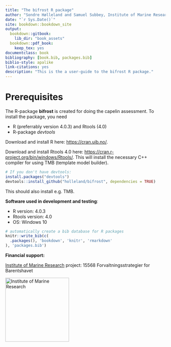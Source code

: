 ```yaml
--- 
title: "The bifrost R package"
author: "Sondre Hølleland and Samuel Subbey, Institute of Marine Research, Norway"
date: "`r Sys.Date()`"
site: bookdown::bookdown_site
output:
  bookdown::gitbook:
    lib_dir: "book_assets"
  bookdown::pdf_book:
    keep_tex: yes
documentclass: book
bibliography: [book.bib, packages.bib]
biblio-style: apalike
link-citations: yes
description: "This is the a user-guide to the bifrost R package."
---
```


# Prerequisites

The R-package **bifrost** is created for doing the capelin assessment. To install the package, you need

* R (preferrably version 4.0.3) and Rtools (4.0)
* R-package *devtools*

Download and install R here: [https://cran.uib.no/](https://cran.uib.no/).

Download and install Rtools 4.0 here: [https://cran.r-project.org/bin/windows/Rtools/](https://cran.r-project.org/bin/windows/Rtools/).
This will install the necessary C++ compiler for using TMB (template model builder). 


```r
# If you don't have devtools: 
install.packages("devtools")
devtools::install_github("holleland/bifrost", dependencies = TRUE)
```

This should also install e.g. TMB. 

**Software used in development and testing**: 

- R version: 4.0.3 
- Rtools version: 4.0
- OS: Windows 10 


```r
# automatically create a bib database for R packages
knitr::write_bib(c(
  .packages(), 'bookdown', 'knitr', 'rmarkdown'
), 'packages.bib')
```

**Financial support:** 

[Institute of Marine Research](https://www.hi.no) project: 15568 Forvaltningsstrategier for Barentshavet


<img src="https://www.hi.no/en/hi/resources/layout/HI-logo-farger-engelsk.svg/original"
alt="Institute of Marine Research" width="200"/>
